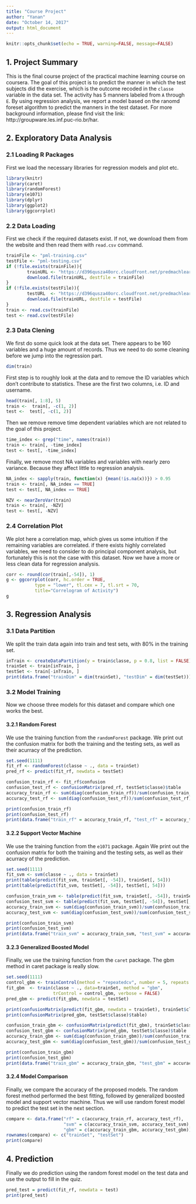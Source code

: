 ```yaml
---
title: "Course Project"
author: "Yanan"
date: "October 14, 2017"
output: html_document
---
```


```r
knitr::opts_chunk$set(echo = TRUE, warning=FALSE, message=FALSE)
```

## 1. Project Summary
This is the final course project of the practical machine learning course on coursera. The goal of this project is to predict the manner in which the test subjects did the exercise, which is the outcome recoded in the `classe` variable in the data set. The activity has 5 manners labeled from `A` through `E`. By using regression analysis, we report a model based on the ranomd foreset algorithm to predict the manners in the test dataset. For more background information, please find visit the link: http://groupware.les.inf.puc-rio.br/har.

## 2.  Exploratory Data Analysis
### 2.1 Loading R Packages
First we load the necessary libraries for regression models and plot etc.
```r
library(knitr)
library(caret)
library(randomForest)
library(e1071)
library(dplyr)
library(ggplot2)
library(ggcorrplot)
```

### 2.2 Data Loading
First we check if the required datasets exist. If not, we download them from the website and then read them with `read.csv` command.
```r
trainFile <- "pml-training.csv"
testFile <- "pml-testing.csv"
if (!file.exists(trainFile)){
        trainURL <- "https://d396qusza40orc.cloudfront.net/predmachlearn/pml-training.csv"
        download.file(trainURL, destfile = trainFile)
}
if (!file.exists(testFile)){
        testURL  <- "https://d396qusza40orc.cloudfront.net/predmachlearn/pml-testing.csv"
        download.file(trainURL, destfile = testFile)
}
train <- read.csv(trainFile)
test <- read.csv(testFile)
```

### 2.3 Data Clening
We first do some quick look at the data set. There appears to be 160 variables and a huge amount of records. Thus we need to do some cleaning before we jump into the regression part.
```r
dim(train)
```

First step is to roughly look at the data and to remove the ID variables which don't contribute to statistics. These are the first two columns, i.e. ID and username. 
```r
head(train[, 1:8], 5)
train <-  train[, -c(1, 2)]
test <-  test[, -c(1, 2)]
```

Then we remove remove time dependent variables which are not related to the goal of this project.
```r
time_index <- grep("time", names(train))
train <- train[, -time_index]
test <- test[, -time_index]
```

Finally, we remove most NA variables and variables with nearly zero variance. Because they affect little to regression analysis.
```r
NA_index <- sapply(train, function(x) {mean(!is.na(x))}) > 0.95
train <- train[, NA_index == TRUE]
test <- test[, NA_index == TRUE]

NZV <- nearZeroVar(train)
train <- train[, -NZV]
test <- test[, -NZV]
```

### 2.4 Correlation Plot
We plot here a correlation map, which gives us some intuition if the remaining variables are correlated. if there exists highly correlated variables, we need to consider to do principal component analysis, but fortunately this is not the case with this dataset. Now we have a more or less clean data for regression analysis.
```r
corr <- round(cor(train[,-54]), 1)
g <- ggcorrplot(corr, hc.order = TRUE,
           type = "lower", tl.cex = 7, tl.srt = 70,
           title="Correlogram of Activity")
g
```

## 3. Regression Analysis
### 3.1 Data Partition
We split the train data again into train and test sets, with 80% in the training set.
```r
inTrain <- createDataPartition(y = train$classe, p = 0.8, list = FALSE)
trainSet <- train[inTrain, ]
testSet <- train[-inTrain, ]
print(data.frame("trainDim" = dim(trainSet), "testDim" = dim(testSet)))
```


### 3.2 Model Training
Now we choose three models for this dataset and compare which one works the best.

#### 3.2.1 Random Forest
We use the training function from the `randomForest` package. We print out the confusion matrix for both the training and the testing sets, as well as their acurracy of the prediction.
```r
set.seed(1111)
fit_rf <- randomForest(classe ~ ., data = trainSet)
pred_rf <- predict(fit_rf, newdata = testSet)

confusion_train_rf <- fit_rf$confusion
confusion_test_rf <- confusionMatrix(pred_rf, testSet$classe)$table
accuracy_train_rf <- sum(diag(confusion_train_rf))/sum(confusion_train_rf)
accuracy_test_rf <- sum(diag(confusion_test_rf))/sum(confusion_test_rf)

print(confusion_train_rf)
print(confusion_test_rf)
print(data.frame("train_rf" = accuracy_train_rf, "test_rf" = accuracy_test_rf))
```

#### 3.2.2 Support Vector Machine
We use the training function from the `e1071` package. Again We print out the confusion matrix for both the training and the testing sets, as well as their acurracy of the prediction.
```r
set.seed(1111)
fit_svm <- svm(classe ~ ., data = trainSet)
print(table(predict(fit_svm, trainSet[, -54]), trainSet[, 54]))
print(table(predict(fit_svm, testSet[, -54]), testSet[, 54]))

confusion_train_svm <- table(predict(fit_svm, trainSet[, -54]), trainSet[, 54])
confusion_test_svm <- table(predict(fit_svm, testSet[, -54]), testSet[, 54])
accuracy_train_svm <- sum(diag(confusion_train_svm))/sum(confusion_train_svm)
accuracy_test_svm <- sum(diag(confusion_test_svm))/sum(confusion_test_svm)

print(confusion_train_svm)
print(confusion_test_svm)
print(data.frame("train_svm" = accuracy_train_svm, "test_svm" = accuracy_test_svm))
```


#### 3.2.3 Generalized Boosted Model
Finally, we use the training function from the `caret` package. The gbm method in caret package is really slow.
```r
set.seed(1111)
control_gbm <- trainControl(method = "repeatedcv", number = 5, repeats = 1)
fit_gbm  <- train(classe ~ ., data=trainSet, method = "gbm",
                  trControl = control_gbm, verbose = FALSE)
pred_gbm <- predict(fit_gbm, newdata = testSet)

print(confusionMatrix(predict(fit_gbm, newdata = trainSet), trainSet$classe)$table)
print(confusionMatrix(pred_gbm, testSet$classe)$table)

confusion_train_gbm <- confusionMatrix(predict(fit_gbm), trainSet$classe)$table
confusion_test_gbm <- confusionMatrix(pred_gbm, testSet$classe)$table
accuracy_train_gbm <- sum(diag(confusion_train_gbm))/sum(confusion_train_gbm)
accuracy_test_gbm <- sum(diag(confusion_test_gbm))/sum(confusion_test_gbm)

print(confusion_train_gbm)
print(confusion_test_gbm)
print(data.frame("train_gbm" = accuracy_train_gbm, "test_gbm" = accuracy_test_gbm))
```

#### 3.2.4 Model Comparison
Finally, we compare the accuracy of the proposed models. The random forest method performed the best fitting, followed by generalized boosted model and support vector machine. Thus we will use random forest model to predict the test set in the next section. 
```r
compare <- data.frame("rf" = c(accuracy_train_rf, accuracy_test_rf),
                      "svm" = c(accuracy_train_svm, accuracy_test_svm),
                      "gbm" = c(accuracy_train_gbm, accuracy_test_gbm))
rownames(compare) <- c("trainSet", "testSet")
print(compare)
```

## 4. Prediction
Finally we do prediction using the random forest model on the test data and use the output to fill in the quiz.
```r
pred_test = predict(fit_rf, newdata = test)
print(pred_test)
```






